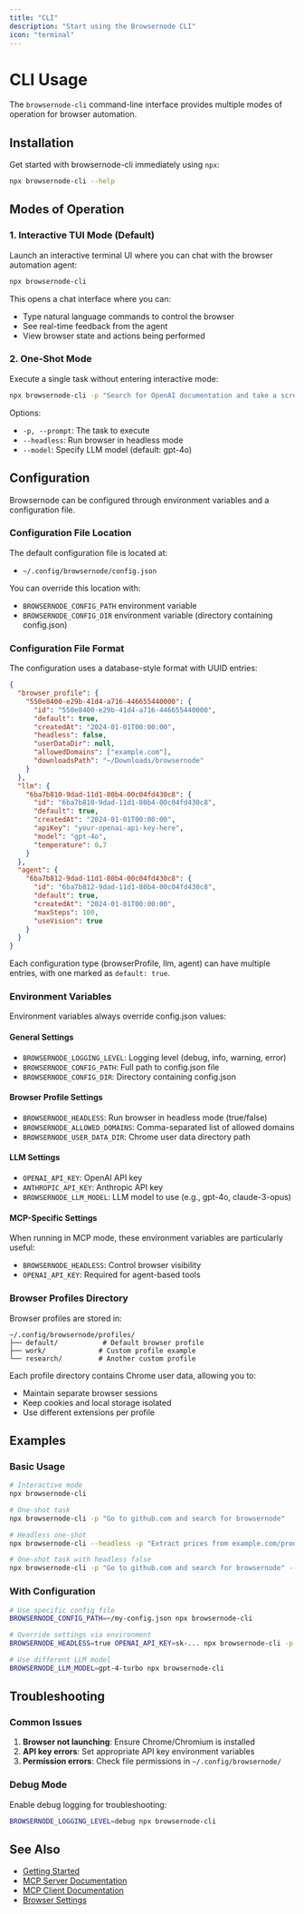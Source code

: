 ```yaml
---
title: "CLI"
description: "Start using the Browsernode CLI"
icon: "terminal"
---
```


# CLI Usage

The `browsernode-cli` command-line interface provides multiple modes of operation for browser automation.

## Installation

Get started with browsernode-cli immediately using `npx`:

```bash
npx browsernode-cli --help
```

## Modes of Operation

### 1. Interactive TUI Mode (Default)

Launch an interactive terminal UI where you can chat with the browser automation agent:

```bash
npx browsernode-cli
```

This opens a chat interface where you can:
- Type natural language commands to control the browser
- See real-time feedback from the agent
- View browser state and actions being performed

### 2. One-Shot Mode

Execute a single task without entering interactive mode:

```bash
npx browsernode-cli -p "Search for OpenAI documentation and take a screenshot" --headless
```

Options:
- `-p, --prompt`: The task to execute
- `--headless`: Run browser in headless mode
- `--model`: Specify LLM model (default: gpt-4o)

## Configuration

Browsernode can be configured through environment variables and a configuration file.

### Configuration File Location

The default configuration file is located at:
- `~/.config/browsernode/config.json`

You can override this location with:
- `BROWSERNODE_CONFIG_PATH` environment variable
- `BROWSERNODE_CONFIG_DIR` environment variable (directory containing config.json)

### Configuration File Format

The configuration uses a database-style format with UUID entries:

```json
{
  "browser_profile": {
    "550e8400-e29b-41d4-a716-446655440000": {
      "id": "550e8400-e29b-41d4-a716-446655440000",
      "default": true,
      "createdAt": "2024-01-01T00:00:00",
      "headless": false,
      "userDataDir": null,
      "allowedDomains": ["example.com"],
      "downloadsPath": "~/Downloads/browsernode"
    }
  },
  "llm": {
    "6ba7b810-9dad-11d1-80b4-00c04fd430c8": {
      "id": "6ba7b810-9dad-11d1-80b4-00c04fd430c8",
      "default": true,
      "createdAt": "2024-01-01T00:00:00",
      "apiKey": "your-openai-api-key-here",
      "model": "gpt-4o",
      "temperature": 0.7
    }
  },
  "agent": {
    "6ba7b812-9dad-11d1-80b4-00c04fd430c8": {
      "id": "6ba7b812-9dad-11d1-80b4-00c04fd430c8",
      "default": true,
      "createdAt": "2024-01-01T00:00:00",
      "maxSteps": 100,
      "useVision": true
    }
  }
}
```

Each configuration type (browserProfile, llm, agent) can have multiple entries, with one marked as `default: true`.

### Environment Variables

Environment variables always override config.json values:

#### General Settings
- `BROWSERNODE_LOGGING_LEVEL`: Logging level (debug, info, warning, error)
- `BROWSERNODE_CONFIG_PATH`: Full path to config.json file
- `BROWSERNODE_CONFIG_DIR`: Directory containing config.json

#### Browser Profile Settings
- `BROWSERNODE_HEADLESS`: Run browser in headless mode (true/false)
- `BROWSERNODE_ALLOWED_DOMAINS`: Comma-separated list of allowed domains
- `BROWSERNODE_USER_DATA_DIR`: Chrome user data directory path

#### LLM Settings
- `OPENAI_API_KEY`: OpenAI API key
- `ANTHROPIC_API_KEY`: Anthropic API key
- `BROWSERNODE_LLM_MODEL`: LLM model to use (e.g., gpt-4o, claude-3-opus)

#### MCP-Specific Settings
When running in MCP mode, these environment variables are particularly useful:
- `BROWSERNODE_HEADLESS`: Control browser visibility
- `OPENAI_API_KEY`: Required for agent-based tools

### Browser Profiles Directory

Browser profiles are stored in:
```
~/.config/browsernode/profiles/
├── default/           # Default browser profile
├── work/             # Custom profile example
└── research/         # Another custom profile
```

Each profile directory contains Chrome user data, allowing you to:
- Maintain separate browser sessions
- Keep cookies and local storage isolated
- Use different extensions per profile

## Examples

### Basic Usage

```bash
# Interactive mode
npx browsernode-cli

# One-shot task
npx browsernode-cli -p "Go to github.com and search for browsernode"

# Headless one-shot
npx browsernode-cli --headless -p "Extract prices from example.com/products"

# One-shot task with headless false
npx browsernode-cli -p "Go to github.com and search for browsernode" --headless false

```


### With Configuration

```bash
# Use specific config file
BROWSERNODE_CONFIG_PATH=~/my-config.json npx browsernode-cli

# Override settings via environment
BROWSERNODE_HEADLESS=true OPENAI_API_KEY=sk-... npx browsernode-cli -p "Check my email"

# Use different LLM model
BROWSERNODE_LLM_MODEL=gpt-4-turbo npx browsernode-cli
```


## Troubleshooting

### Common Issues

1. **Browser not launching**: Ensure Chrome/Chromium is installed
2. **API key errors**: Set appropriate API key environment variables
3. **Permission errors**: Check file permissions in `~/.config/browsernode/`

### Debug Mode

Enable debug logging for troubleshooting:

```bash
BROWSERNODE_LOGGING_LEVEL=debug npx browsernode-cli
```

## See Also

- [Getting Started](/quickstart)
- [MCP Server Documentation](/customize/mcp-server)
- [MCP Client Documentation](/customize/mcp-client)
- [Browser Settings](/customize/browser-settings)